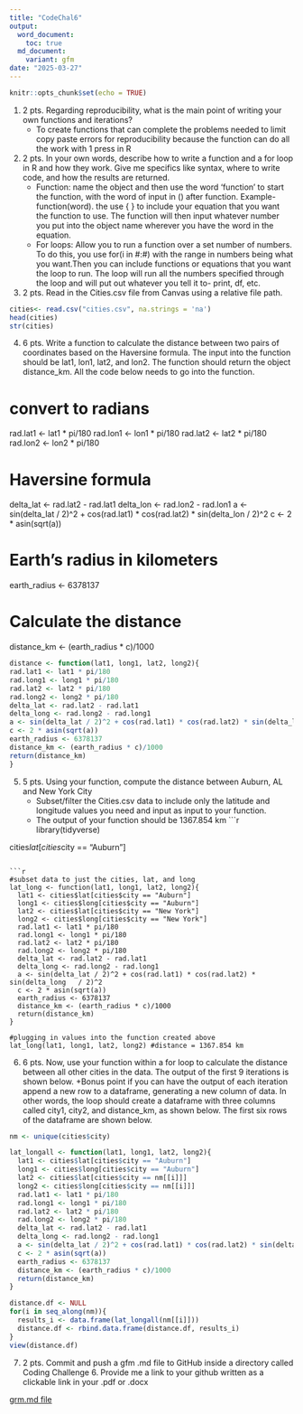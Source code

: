 ```yaml
---
title: "CodeChal6"
output:
  word_document: 
    toc: true
  md_document: 
    variant: gfm
date: "2025-03-27"
---
```


```r
knitr::opts_chunk$set(echo = TRUE)
```

1. 2 pts. Regarding reproducibility, what is the main point of writing your own functions and iterations? 
    + To create functions that can complete the problems needed to limit copy paste errors for reproducibility because the function can do all the work with 1 press in R

2. 2 pts. In your own words, describe how to write a function and a for loop in R and how they work. Give me specifics like syntax, where to write code, and how the results are returned. 
    + Function: name the object and then use the word 'function' to start the function, with the word of input in () after function. Example- function(word). the use { }
to include your equation that you want the function to use. The function will then input whatever number you put into the object name wherever you have the word in the equation.
    + For loops: Allow you to run a function over a set number of numbers. To do this, you use for(i in #:#) with the range in numbers being what you want.Then you can include functions or equations that you want the loop to run. The loop will run all the numbers specified through the loop and will put out whatever you tell it to- print, df, etc. 
    
3. 2 pts. Read in the Cities.csv file from Canvas using a relative file path.
```r
cities<- read.csv("cities.csv", na.strings = 'na')
head(cities)
str(cities)
```

4. 6 pts. Write a function to calculate the distance between two pairs of coordinates based on the Haversine formula. The input into the function should be lat1, lon1, lat2, and lon2. The function should return the object distance_km. All the code below needs to go into the function.

# convert to radians
rad.lat1 <- lat1 * pi/180
rad.lon1 <- lon1 * pi/180
rad.lat2 <- lat2 * pi/180
rad.lon2 <- lon2 * pi/180

# Haversine formula
delta_lat <- rad.lat2 - rad.lat1
delta_lon <- rad.lon2 - rad.lon1
a <- sin(delta_lat / 2)^2 + cos(rad.lat1) * cos(rad.lat2) * sin(delta_lon / 2)^2
c <- 2 * asin(sqrt(a)) 

# Earth's radius in kilometers
earth_radius <- 6378137

# Calculate the distance
distance_km <- (earth_radius * c)/1000
```r
distance <- function(lat1, long1, lat2, long2){
rad.lat1 <- lat1 * pi/180
rad.long1 <- long1 * pi/180
rad.lat2 <- lat2 * pi/180
rad.long2 <- long2 * pi/180
delta_lat <- rad.lat2 - rad.lat1
delta_long <- rad.long2 - rad.long1
a <- sin(delta_lat / 2)^2 + cos(rad.lat1) * cos(rad.lat2) * sin(delta_long / 2)^2
c <- 2 * asin(sqrt(a)) 
earth_radius <- 6378137
distance_km <- (earth_radius * c)/1000
return(distance_km)
}
```


5. 5 pts. Using your function, compute the distance between Auburn, AL and New York City 
    +	Subset/filter the Cities.csv data to include only the latitude and longitude values you need and input as input to your function. 
    +	The output of your function should be 1367.854 km
```r
library(tidyverse)

cities$lat[cities$city == "Auburn"]
```

```r
#subset data to just the cities, lat, and long
lat_long <- function(lat1, long1, lat2, long2){
  lat1 <- cities$lat[cities$city == "Auburn"]
  long1 <- cities$long[cities$city == "Auburn"]
  lat2 <- cities$lat[cities$city == "New York"]
  long2 <- cities$long[cities$city == "New York"]
  rad.lat1 <- lat1 * pi/180
  rad.long1 <- long1 * pi/180
  rad.lat2 <- lat2 * pi/180
  rad.long2 <- long2 * pi/180
  delta_lat <- rad.lat2 - rad.lat1
  delta_long <- rad.long2 - rad.long1
  a <- sin(delta_lat / 2)^2 + cos(rad.lat1) * cos(rad.lat2) * sin(delta_long   / 2)^2
  c <- 2 * asin(sqrt(a)) 
  earth_radius <- 6378137
  distance_km <- (earth_radius * c)/1000
  return(distance_km)
}

#plugging in values into the function created above
lat_long(lat1, long1, lat2, long2) #distance = 1367.854 km
```

6. 6 pts. Now, use your function within a for loop to calculate the distance between all other cities in the data. The output of the first 9 iterations is shown below.
    +Bonus point if you can have the output of each iteration append a new row to a dataframe, generating a new column of data. In other words, the loop should create a dataframe with three columns called city1, city2, and distance_km, as shown below. The first six rows of the dataframe are shown below.
```r
nm <- unique(cities$city)

lat_longall <- function(lat1, long1, lat2, long2){
  lat1 <- cities$lat[cities$city == "Auburn"]
  long1 <- cities$long[cities$city == "Auburn"]
  lat2 <- cities$lat[cities$city == nm[[i]]]
  long2 <- cities$long[cities$city == nm[[i]]]
  rad.lat1 <- lat1 * pi/180
  rad.long1 <- long1 * pi/180
  rad.lat2 <- lat2 * pi/180
  rad.long2 <- long2 * pi/180
  delta_lat <- rad.lat2 - rad.lat1
  delta_long <- rad.long2 - rad.long1
  a <- sin(delta_lat / 2)^2 + cos(rad.lat1) * cos(rad.lat2) * sin(delta_long   / 2)^2
  c <- 2 * asin(sqrt(a)) 
  earth_radius <- 6378137
  distance_km <- (earth_radius * c)/1000
  return(distance_km)
}

distance.df <- NULL
for(i in seq_along(nm)){
  results_i <- data.frame(lat_longall(nm[[i]]))
  distance.df <- rbind.data.frame(distance.df, results_i)
}
view(distance.df)

```

  
7. 2 pts. Commit and push a gfm .md file to GitHub inside a directory called Coding Challenge 6. Provide me a link to your github written as a clickable link in your .pdf or .docx

[grm.md file](https://github.com/kingjad33/PLPA6820Class/blob/main/Code%20Challenge%206/CodeChal6.md)


